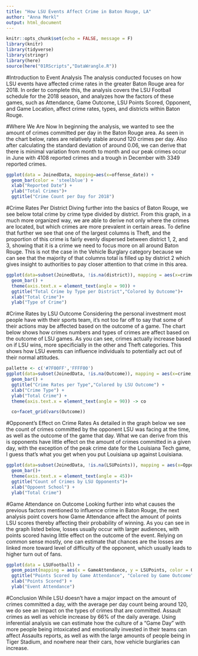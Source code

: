 ```yaml
---
title: "How LSU Events Affect Crime in Baton Rouge, LA"
author: "Anna Merkl"
output: html_document
---
```


```r
knitr::opts_chunk$set(echo = FALSE, message = F)
library(knitr)
library(tidyverse)
library(stringr)
library(here)
source(here("01RScripts","DataWrangle.R"))
```


#Introduction to Event Analysis
The analysis conducted focuses on how LSU events have affected crime rates in the greater Baton Rouge area for 2018. In order to complete this, the analysis covers the LSU Football schedule for the 2018 season, and analyzes how the factors of these games, such as Attendance, Game Outcome, LSU Points Scored, Opponent, and Game Location, affect crime rates, types, and districts within Baton Rouge.

#Where We Are Now
In beginning the analysis, we wanted to see the amount of crimes committed per day in the Baton Rouge area. As seen in the chart below, rates are relatively stable around 120 crimes per day. Also after calculating the standard deviation of around 0.06, we can derive that there is minimal variation from month to month and our peak crimes occur in June with 4108 reported crimes and a trough in December with 3349 reported crimes.

```r
ggplot(data = JoinedData, mapping=aes(x=offense_date)) +
  geom_bar(color = 'steelblue') +
  xlab("Reported Date") +
  ylab("Total Crimes")+
  ggtitle("Crime Count per Day for 2018")

```

#Crime Rates Per District
Diving further into the basics of Baton Rouge, we see below total crime by crime type divided by district. From this graph, in a much more organized way, we are able to derive not only where the crimes are located, but which crimes are more prevalent in certain areas. To define that further we see that one of the largest columns is Theft, and the proportion of this crime is fairly evenly dispersed between district 1, 2, and 3, showing that it is a crime we need to focus more on all around Baton Rouge. This is not the case in the Vehicle Burglary category because we can see that the majority of that columns total is filled up by district 2 which gives insight to authorities to pay closer attention to that crime in this area.
```r
ggplot(data=subset(JoinedData, !is.na(district)), mapping = aes(x=crime, fill=district)) +
  geom_bar() +
  theme(axis.text.x = element_text(angle = 90)) +
  ggtitle("Total Crime by Type per District","Colored by Outcome")+
  xlab("Total Crime")+
  ylab("Type of Crime")
```

#Crime Rates by LSU Outcome
Considering the personal investment most people have with their sports team, it's not too far off to say that some of their actions may be affected based on the outcome of a game. The chart below shows how crimes numbers and types of crimes are affect based on the outcome of LSU games. As you can see, crimes actually increase based on if LSU wins, more specificially in the other and Theft categories. This shows how LSU events can influence individuals to potentially act out of their normal attitudes.

```r
pallette <- c('#7F00FF','FFFF00')
ggplot(data=subset(JoinedData, !is.na(Outcome)), mapping = aes(x=crime, fill=Outcome)) +
  geom_bar() +
  ggtitle("Crime Rates per Type","Colored by LSU Outcome") +
  xlab("Crime Type") +
  ylab("Total Crime") +
  theme(axis.text.x = element_text(angle = 90)) -> co

  co+facet_grid(vars(Outcome))
```

#Opponent's Effect on Crime Rates
As detailed in the graph below we see the count of crimes committed by the opponent LSU was facing at the time, as well as the outcome of the game that day. What we can derive from this is opponents have little effect on the amount of crimes committed in a given day, with the exception of the peak crime date for the Louisiana Tech game, I guess that’s what you get when you put Louisiana up against Louisiana.
```r
ggplot(data=subset(JoinedData, !is.na(LSUPoints)), mapping = aes(x=Opponent, fill=Outcome)) +
  geom_bar()+
  theme(axis.text.x = element_text(angle = 45))+
  ggtitle("Count of Crimes by LSU Opponents")+
  xlab("Oppoent School") +
  ylab("Total Crime")
```

#Game Attendance on Outcome
Looking further into what causes the previous factors mentioned to influence crime in Baton Rouge, the next analysis point covers how Game Attendance affect the amount of points LSU scores thereby affecting their probability of winning. As you can see in the graph listed below, losses usually occur with larger audiences, with points scored having little effect on the outcome of the event. Relying on common sense mostly, one can estimate that chances are the losses are linked more toward level of difficulty of the opponent, which usually leads to higher turn out of fans.
```r
ggplot(data = LSUFootball) +
  geom_point(mapping = aes(x = GameAttendance, y = LSUPoints, color = Outcome, size = 9)) +
  ggtitle("Points Scored by Game Attendance", "Colored by Game Outcome") +
  xlab("Points Scored") +
  ylab("Event Attendance")
```

#Conclusion
While LSU doesn’t have a major impact on the amount of crimes committed a day, with the average per day count being around 120, we do see an impact on the types of crimes that are committed. Assault crimes as well as vehicle increase by 66% of the daily average. Using inferential analysis we can estimate how the culture of a “Game Day” with more people being intoxicated and emotionally invested in their teams can affect Assaults reports, as well as with the large amounts of people being in Tiger Stadium, and nowhere near their cars, how vehicle burglaries can increase.
